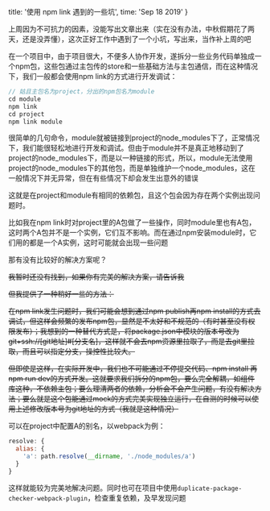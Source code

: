   title: '使用 npm link 遇到的一些坑',
  time: 'Sep 18 2019'
}

上周因为不可抗力的因素，没能写出文章出来（实在没有办法，中秋假期花了两天，还是没弄懂），这次正好工作中遇到了一个小坑，写出来，当作补上周的吧

在一个项目中，由于项目很大，不便多人协作开发，遂拆分一些业务代码单独成一个npm包，这些包通过主包传的store和一些基础方法与主包通信，而在这种情况下，我们一般都会使用npm link的方式进行开发调试：

```js
// 姑且主包名为project，分出的npm包名为module
cd module
npm link
cd project
npm link module
```

很简单的几句命令，module就被链接到project的node_modules下了，正常情况下，我们能很轻松地进行开发和调试。但由于module并不是真正地移动到了project的node_modules下，而是以一种链接的形式，所以，module无法使用project的node_modules下的其他包，而是单独维护一个node_modules，这在一般情况下并无异常，但在有些情况下却会发生出意外的错误

这就是在project和module有相同的依赖包，且这个包会因为存在两个实例出现问题时。

比如我在npm link时对project里的A包做了一些操作，同时module里也有A包，这时两个A包并不是一个实例，它们互不影响。而在通过npm安装module时，它们用的都是一个A实例，这时可能就会出现一些问题

那有没有比较好的解决方案呢？

~~我暂时还没有找到，如果你有完美的解决方案，请告诉我~~

~~但我提供了一种稍好一些的方法：~~

~~在npm link发生问题时，我们可能会想到通过npm publish再npm install的方式去调试，但这样会频繁的发布npm包，显然是不太好和不规范的（有时甚至没有权限发布）；我想到的一种替代方式是，将package.json中模块的版本号改为git+ssh://[git地址]#[分支名]，这样就不会去npm资源里拉取了，而是去git里拉取，而且可以指定分支，操控性比较大。~~

~~但即使是这样，在实际开发中，我们也不可能通过不停提交代码、npm install 再npm run dev的方式开发。这就要求我们拆分的npm包，要么完全解耦，如组件库这种，不依赖主包；要么理清两者的依赖，分析会不会产生问题，有没有解决方法；要么就是这个包能通过mock的方式完美实现独立运行，在自测的时候可以使用上述修改版本号为git地址的方式（我就是这种情况）~~

可以在project中配置A的别名，以webpack为例：

```js
resolve: {
  alias: {
    'a': path.resolve(__dirname, './node_modules/a')
  }
}
```

这样就能较为完美地解决问题。同时也可在项目中使用`duplicate-package-checker-webpack-plugin`，检查重复依赖，及早发现问题
